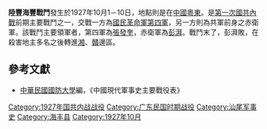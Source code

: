 {{Infobox Military Conflict|
campaign=|
image=|
caption=|
conflict=陸豐海豐戰鬥|
partof=[[第一次国共内战|第一次国共内战]]|
date= 1927年10月1－10日|
place={{ROC-1912}}[[粵東|粵東]]|
result=[[國民革命軍第四軍|第四軍]]勝利，彭湃在該地殺害地主多名，之後逃往湘贛邊區。|
combatant1={{flagdeco|ROC|army}} [[國民革命軍|國民革命軍]]第四軍|
combatant2=[[赤衛軍|赤衛軍]]| 
commander1={{flagdeco|ROC|army}} [[張發奎|張發奎]]|
commander2=[[彭湃|彭湃]]|
strength1=近萬|
strength2=4000|
casualties1=|
casualties2=|
}}

'''陸豐海豐戰鬥'''發生於1927年10月1－10日，地點則是在[[中華民國_(大陸時期)|中國]][[粵東|粵東]]。是[[第一次國共內戰|第一次國共內戰]]前期主要戰鬥之一，交戰一方為[[國民革命軍第四軍|國民革命軍第四軍]]，另一方則為共軍前身之赤衛軍。該戰鬥主要領軍者，第四軍為[[張發奎|張發奎]]，赤衛軍為[[彭湃|彭湃]]。戰鬥末了，彭湃敗，在殺害地主多名之後轉進[[湘|湘]]、[[贛|贛]]邊區。

==參考文獻==
*[[中華民國|中華民國]][[國防大學_(臺灣)|國防大學]]編，《中國現代軍事史主要戰役表》

{{第一次国共内战}}
[[Category:1927年国共内战战役|Category:1927年国共内战战役]]
[[Category:广东民国时期战役|Category:广东民国时期战役]]
[[Category:汕尾军事史|Category:汕尾军事史]]
[[Category:海丰县|Category:海丰县]]
[[Category:1927年10月|Category:1927年10月]]
